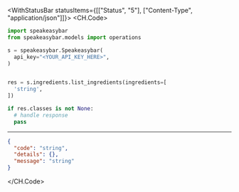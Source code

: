 

<WithStatusBar statusItems={[["Status", "5"], ["Content-Type", "application/json"]]}>
  <CH.Code>
  ```python ListIngredients.py
  import speakeasybar
from speakeasybar.models import operations

s = speakeasybar.Speakeasybar(
    api_key="<YOUR_API_KEY_HERE>",
)


res = s.ingredients.list_ingredients(ingredients=[
    'string',
])

if res.classes is not None:
    # handle response
    pass
  ```
  ---

  ```json Example Response
  {
    "code": "string",
    "details": {},
    "message": "string"
  }
  ```
  </CH.Code>
</WithStatusBar>
